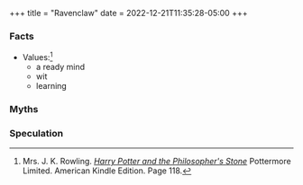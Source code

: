 +++
title = "Ravenclaw"
date = 2022-12-21T11:35:28-05:00
+++

### Facts

* Values:[^221221-4]
  * a ready mind
  * wit
  * learning

[^221221-4]: Mrs. J. K. Rowling. _[Harry Potter and the Philosopher's Stone][]_
    Pottermore Limited. American Kindle Edition. Page 118.

[Harry Potter and the Philosopher's Stone]: <https://www.librarything.com/work/5403381/book/225886281>

### Myths

### Speculation

